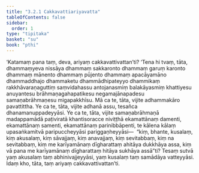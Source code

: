 ```yaml
---
title: "3.2.1 Cakkavattiariyavatta"
tableOfContents: false
sidebar:
  order: 1
type: "tipitaka"
basket: "su"
book: "pthi"
---
```



<DynamicBreadcrumb />

<Division number="84" book="pthi">

<Paragraph number="190" book="pthi">
‘Katamaṃ pana taṃ, deva, ariyaṃ cakkavattivattan’ti? ‘Tena hi tvaṃ, tāta, dhammaṃyeva nissāya dhammaṃ sakkaronto dhammaṃ garuṃ karonto dhammaṃ mānento dhammaṃ pūjento dhammaṃ apacāyamāno dhammaddhajo dhammaketu dhammādhipateyyo dhammikaṃ rakkhāvaraṇaguttiṃ saṃvidahassu antojanasmiṃ balakāyasmiṃ khattiyesu anuyantesu brāhmaṇagahapatikesu negamajānapadesu samaṇabrāhmaṇesu migapakkhīsu. Mā ca te, tāta, vijite adhammakāro pavattittha. Ye ca te, tāta, vijite adhanā assu, tesañca dhanamanuppadeyyāsi. Ye ca te, tāta, vijite samaṇabrāhmaṇā madappamādā paṭiviratā khantisoracce niviṭṭhā ekamattānaṃ damenti, ekamattānaṃ samenti, ekamattānaṃ parinibbāpenti, te kālena kālaṃ upasaṅkamitvā paripuccheyyāsi pariggaṇheyyāsi—  “kiṃ, bhante, kusalaṃ, kiṃ akusalaṃ, kiṃ sāvajjaṃ, kiṃ anavajjaṃ, kiṃ sevitabbaṃ, kiṃ na sevitabbaṃ, kiṃ me karīyamānaṃ dīgharattaṃ ahitāya dukkhāya assa, kiṃ vā pana me karīyamānaṃ dīgharattaṃ hitāya sukhāya assā”ti? Tesaṃ sutvā yaṃ akusalaṃ taṃ abhinivajjeyyāsi, yaṃ kusalaṃ taṃ samādāya vatteyyāsi. Idaṃ kho, tāta, taṃ ariyaṃ cakkavattivattan’ti.
</Paragraph>
</Division>